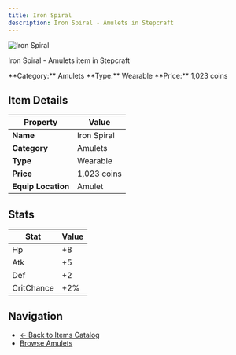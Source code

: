 ```yaml
---
title: Iron Spiral
description: Iron Spiral - Amulets in Stepcraft
---
```


<div className="flex items-start gap-6 mb-8">
  <div className="flex-shrink-0">
    <img src="/assets/resources/trinketry/amulets/iron_spiral.png" alt="Iron Spiral" className="w-24 h-24 border rounded-lg" />
  </div>
  <div className="flex-1">
    <div className="space-y-2">
      <p className="text-lg text-muted-foreground">Iron Spiral - Amulets item in Stepcraft</p>
      <div className="flex flex-wrap gap-4 text-sm">
        <span className="px-2 py-1 bg-blue-100 dark:bg-blue-900 rounded-md">
          **Category:** Amulets
        </span>
        <span className="px-2 py-1 bg-green-100 dark:bg-green-900 rounded-md">
          **Type:** Wearable
        </span>
        <span className="px-2 py-1 bg-yellow-100 dark:bg-yellow-900 rounded-md">
          **Price:** 1,023 coins
        </span>
      </div>
    </div>
  </div>
</div>

## Item Details

| Property | Value |
|----------|-------|
| **Name** | Iron Spiral |
| **Category** | Amulets |
| **Type** | Wearable |
| **Price** | 1,023 coins |
| **Equip Location** | Amulet |



## Stats

| Stat | Value |
|------|-------|
| Hp | +8 |
| Atk | +5 |
| Def | +2 |
| CritChance | +2% |


## Navigation

- [← Back to Items Catalog](/docs/items)
- [Browse Amulets](/docs/items#amulets)
